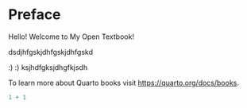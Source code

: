 # Preface {.unnumbered}

Hello! Welcome to My Open Textbook!


dsdjhfgskjdhfgskjdhfgskd

:) :)
ksjhdfgksjdhgfkjsdh

To learn more about Quarto books visit <https://quarto.org/docs/books>.

```r
1 + 1
```
